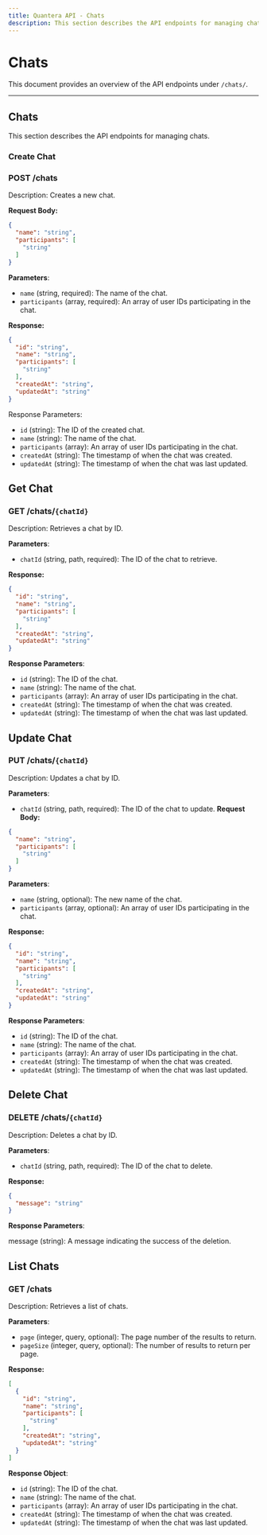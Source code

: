 ```yaml
---
title: Quantera API - Chats
description: This section describes the API endpoints for managing chats.
---
```


# Chats

This document provides an overview of the API endpoints under `/chats/`.


---

## Chats

This section describes the API endpoints for managing chats.

### Create Chat

### POST /chats
Description: Creates a new chat.

**Request Body:**

```json
{
  "name": "string",
  "participants": [
    "string"
  ]
}
```
**Parameters**:

- `name` (string, required): The name of the chat.
- `participants` (array, required): An array of user IDs participating in the chat.

**Response:**

```json
{
  "id": "string",
  "name": "string",
  "participants": [
    "string"
  ],
  "createdAt": "string",
  "updatedAt": "string"
}
````

Response Parameters:

- `id` (string): The ID of the created chat.
- `name` (string): The name of the chat.
- `participants` (array): An array of user IDs participating in the chat.
- `createdAt` (string): The timestamp of when the chat was created.
- `updatedAt` (string): The timestamp of when the chat was last updated.

## Get Chat

### GET /chats/`{chatId}`
Description: Retrieves a chat by ID.

**Parameters**:

- `chatId` (string, path, required): The ID of the chat to retrieve.

**Response:**

```json
{
  "id": "string",
  "name": "string",
  "participants": [
    "string"
  ],
  "createdAt": "string",
  "updatedAt": "string"
}
````

**Response Parameters**:

- `id` (string): The ID of the chat.
- `name` (string): The name of the chat.
- `participants` (array): An array of user IDs participating in the chat.
- `createdAt` (string): The timestamp of when the chat was created.
- `updatedAt` (string): The timestamp of when the chat was last updated.

## Update Chat

### PUT /chats/`{chatId}`
Description: Updates a chat by ID.

**Parameters**:

- `chatId` (string, path, required): The ID of the chat to update.
**Request Body:**

```json
{
  "name": "string",
  "participants": [
    "string"
  ]
}
````

**Parameters**:

- `name` (string, optional): The new name of the chat.
- `participants` (array, optional): An array of user IDs participating in the chat.

**Response:**

```json
{
  "id": "string",
  "name": "string",
  "participants": [
    "string"
  ],
  "createdAt": "string",
  "updatedAt": "string"
}
````

**Response Parameters**:

- `id` (string): The ID of the chat.
- `name` (string): The name of the chat.
- `participants` (array): An array of user IDs participating in the chat.
- `createdAt` (string): The timestamp of when the chat was created.
- `updatedAt` (string): The timestamp of when the chat was last updated.

## Delete Chat

### DELETE /chats/`{chatId}`
Description: Deletes a chat by ID.

**Parameters**:

- `chatId` (string, path, required): The ID of the chat to delete.

**Response:**

```json
{
  "message": "string"
}
```
**Response Parameters**:

message (string): A message indicating the success of the deletion.
## List Chats

### GET /chats
Description: Retrieves a list of chats.

**Parameters**:

- `page` (integer, query, optional): The page number of the results to return.
- `pageSize` (integer, query, optional): The number of results to return per page.

**Response:**

```json
[
  {
    "id": "string",
    "name": "string",
    "participants": [
      "string"
    ],
    "createdAt": "string",
    "updatedAt": "string"
  }
]
```
**Response Object**:

- `id` (string): The ID of the chat.
- `name` (string): The name of the chat.
- `participants` (array): An array of user IDs participating in the chat.
- `createdAt` (string): The timestamp of when the chat was created.
- `updatedAt` (string): The timestamp of when the chat was last updated.